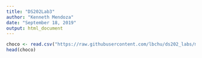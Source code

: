 ```yaml
---
title: "DS202Lab3"
author: "Kenneth Mendoza"
date: "September 18, 2019"
output: html_document
---
```


```r
choco <- read.csv("https://raw.githubusercontent.com/lbchu/ds202_labs/master/choco.csv")
head(choco)
```